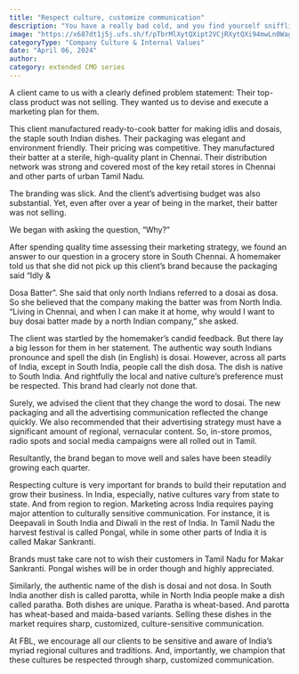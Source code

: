 ```yaml
---
title: "Respect culture, customize communication"
description: "You have a really bad cold, and you find yourself sniffling into a handkerchief."
image: "https://x687dt1j5j.ufs.sh/f/pTbrMlXytQXipt2VCjRXytQXi94mwLn0Wag1vC56DZbAkOKP"
categoryType: "Company Culture & Internal Values"
date: "April 06, 2024"
author:
category: extended CMO series
---
```


A client came to us with a clearly defined problem statement: Their top-class product was not selling. They wanted us to devise and execute a marketing plan for them.

This client manufactured ready-to-cook batter for making idlis and dosais, the staple south Indian dishes. Their packaging was elegant and environment friendly. Their pricing was competitive. They manufactured their batter at a sterile, high-quality plant in Chennai. Their distribution network was strong and covered most of the key retail stores in Chennai and other parts of urban Tamil Nadu.

The branding was slick. And the client’s advertising budget was also substantial. Yet, even after over a year of being in the market, their batter was not selling.

We began with asking the question, “Why?”

After spending quality time assessing their marketing strategy, we found an answer to our question in a grocery store in South Chennai. A homemaker told us that she did not pick up this client’s brand because the packaging said “Idly &

Dosa Batter”. She said that only north Indians referred to a dosai as dosa. So she believed that the company making the batter was from North India. “Living in Chennai, and when I can make it at home, why would I want to buy dosai batter made by a north Indian company,” she asked.

The client was startled by the homemaker’s candid feedback. But there lay a big lesson for them in her statement. The authentic way south Indians pronounce and spell the dish (in English) is dosai. However, across all parts of India, except in South India, people call the dish dosa. The dish is native to South India. And rightfully the local and native culture’s preference must be respected. This brand had clearly not done that.

Surely, we advised the client that they change the word to dosai. The new packaging and all the advertising communication reflected the change quickly. We also recommended that their advertising strategy must have a significant amount of regional, vernacular content. So, in-store promos, radio spots and social media campaigns were all rolled out in Tamil.

Resultantly, the brand began to move well and sales have been steadily growing each quarter.

Respecting culture is very important for brands to build their reputation and grow their business. In India, especially, native cultures vary from state to state. And from region to region. Marketing across India requires paying major attention to culturally sensitive communication. For instance, it is Deepavali in South India and Diwali in the rest of India. In Tamil Nadu the harvest festival is called Pongal, while in some other parts of India it is called Makar Sankranti.

Brands must take care not to wish their customers in Tamil Nadu for Makar Sankranti. Pongal wishes will be in order though and highly appreciated.

Similarly, the authentic name of the dish is dosai and not dosa. In South India another dish is called parotta, while in North India people make a dish called paratha. Both dishes are unique. Paratha is wheat-based. And parotta has wheat-based and maida-based variants. Selling these dishes in the market requires sharp, customized, culture-sensitive communication.

At FBL, we encourage all our clients to be sensitive and aware of India’s myriad regional cultures and traditions. And, importantly, we champion that these cultures be respected through sharp, customized communication.
